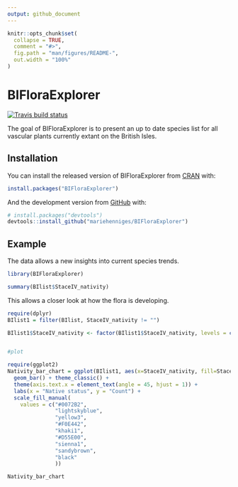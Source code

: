 ```yaml
---
output: github_document
---
```


<!-- README.md is generated from README.Rmd. Please edit that file -->

```r
knitr::opts_chunk$set(
  collapse = TRUE,
  comment = "#>",
  fig.path = "man/figures/README-",
  out.width = "100%"
)
```

# BIFloraExplorer

<!-- badges: start -->
[![Travis build status](https://travis-ci.com/mariehenniges/BIFloraExplorer.svg?branch=master)](https://travis-ci.com/mariehenniges/BIFloraExplorer)
<!-- badges: end -->

The goal of BIFloraExplorer is to present an up to date species list for all vascular plants currently extant on the British Isles.


## Installation

You can install the released version of BIFloraExplorer from [CRAN](https://CRAN.R-project.org) with:

``` r
install.packages("BIFloraExplorer")
```

And the development version from [GitHub](https://github.com/) with:

``` r
# install.packages("devtools")
devtools::install_github("mariehenniges/BIFloraExplorer")
```
## Example

The data allows a new insights into current species trends.

```r
library(BIFloraExplorer)

summary(BIlist$StaceIV_nativity)


```

This allows a closer look at how the flora is developing.

```r
require(dplyr)
BIlist1 = filter(BIlist, StaceIV_nativity != "")

BIlist1$StaceIV_nativity <- factor(BIlist1$StaceIV_nativity, levels = c("N", "?N", "Arch-denizen", "Arch-colonist", "Arch-cultd", "Neo-natd", "Neo-casual", "Neo-surv", "Neonative"))


#plot

require(ggplot2)
Nativity_bar_chart = ggplot(BIlist1, aes(x=StaceIV_nativity, fill=StaceIV_nativity)) + 
  geom_bar() + theme_classic() +
  theme(axis.text.x = element_text(angle = 45, hjust = 1)) +
  labs(x = "Native status", y = "Count") +
  scale_fill_manual(
    values = c("#0072B2",
               "lightskyblue",
               "yellow3",
               "#F0E442", 
               "khaki1", 
               "#D55E00", 
               "sienna1", 
               "sandybrown", 
               "black"
               ))

Nativity_bar_chart
```


